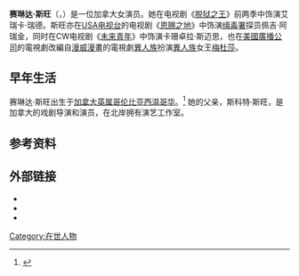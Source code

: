 {{Infobox person
| name = Serinda Swan
| image =Serinda Swan 2012.jpg
|caption=2012年8月14日，斯旺在加州[[好莱坞|好莱坞]]
| birth_name =
| birth_date = {{Birth date and age|mf=yes|1984|7|11}}
| birth_place = {{CAN}}[[英属哥伦比亚|英属哥伦比亚]][[西温哥华|西温哥华]]
| othername =
| occupation = 女演员
| yearsactive = 2005–至今
| website =
| partner = 
| spouse =
}}

'''赛琳达·斯旺'''（{{lang-en|'''Serinda Swan'''}}，{{bd|1984年|7月11日|catIdx=Swan, Serinda}}）是一位加拿大女演员。她在电视剧《[[脱狱之王|脱狱之王]]》前两季中饰演艾瑞卡·瑞德。斯旺亦在[[USA电视台|USA电视台]]的电视剧《[[恩赐之地|恩赐之地]]》中饰演[[美国缉毒局|缉毒署]]探员佩吉·阿瑞金，同时在CW电视剧《[[未来青年|未来青年]]》中饰演卡珊卓拉·斯迈思，也在[[美國廣播公司|美國廣播公司]]的電視劇改編自[[漫威漫畫|漫威漫畫]]的電視劇[[異人族_(電視劇)|異人族]]扮演[[異人族|異人族]]女王[[梅杜莎_(漫威漫畫)|梅杜莎]]。

==早年生活==
赛琳达·斯旺出生于[[加拿大|加拿大]][[英属哥伦比亚|英属哥伦比亚]][[西温哥华|西温哥华]]。<ref name="Friends to Mankind">{{cite web|title=Serinda Swan|url=http://www.friendstomankind.org/serinda/|accessdate=15 April 2012|archive-date=2016-02-18|archive-url=https://web.archive.org/web/20160218035054/http://www.friendstomankind.org/serinda/|dead-url=no}}</ref> 她的父亲，斯科特·斯旺，是加拿大的戏剧导演和演员，在北岸拥有演艺工作室。 

==参考资料==
{{Reflist}}

==外部链接==
{{Commons category|Serinda Swan}}
* {{IMDb name|2100657}}
* {{twitter|SwanSerinda}}
* {{facebook|SwanSerinda}}

{{DEFAULTSORT:Swan, Serinda}}
[[Category:在世人物|Category:在世人物]]